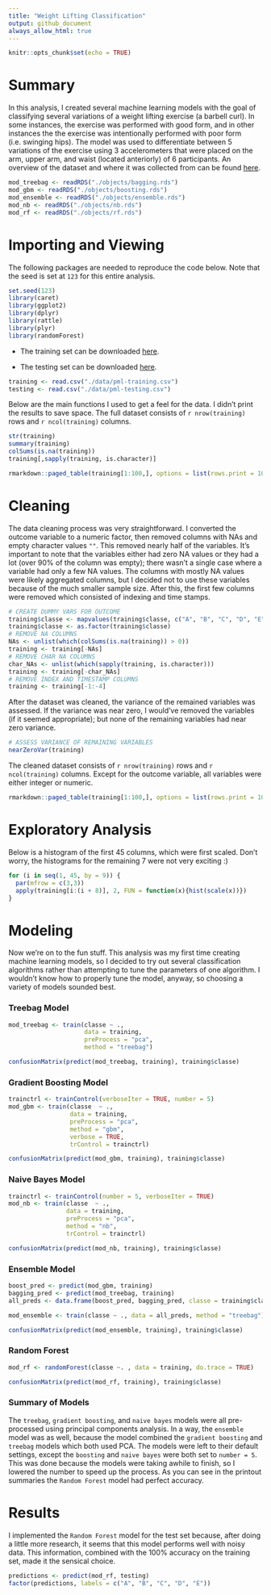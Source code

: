 ```yaml
---
title: "Weight Lifting Classification"
output: github_document
always_allow_html: true
---
```


```r
knitr::opts_chunk$set(echo = TRUE)
```

# Summary 
In this analysis, I created several machine learning models with the goal of classifying several variations of a weight lifting exercise (a barbell curl). In some instances, the exercise was performed with good form, and in other instances the the exercise was intentionally performed with poor form (i.e. swinging hips). The model was used to differentiate between 5 variations of the exercise using 3 accelerometers that were placed on the arm, upper arm, and waist (located anteriorly) of 6 participants. An overview of the dataset and where it was collected from can be found [here](http://web.archive.org/web/20161224072740/http:/groupware.les.inf.puc-rio.br/har). 

```r
mod_treebag <- readRDS("./objects/bagging.rds")
mod_gbm <- readRDS("./objects/boosting.rds")
mod_ensemble <- readRDS("./objects/ensemble.rds")
mod_nb <- readRDS("./objects/nb.rds")
mod_rf <- readRDS("./objects/rf.rds")
```

# Importing and Viewing
The following packages are needed to reproduce the code below. Note that the seed is set at `123` for this entire analysis. 

```r
set.seed(123)
library(caret) 
library(ggplot2)
library(dplyr)
library(rattle) 
library(plyr) 
library(randomForest)
```

* The training set can be downloaded [here](https://d396qusza40orc.cloudfront.net/predmachlearn/pml-training.csv).

* The testing set can be downloaded [here](https://d396qusza40orc.cloudfront.net/predmachlearn/pml-testing.csv).

```r
training <- read.csv("./data/pml-training.csv")
testing <- read.csv("./data/pml-testing.csv")
```

Below are the main functions I used to get a feel for the data. I didn't print the results to save space. The full dataset consists of `r nrow(training)` rows and `r ncol(training)` columns.

```r
str(training)
summary(training)
colSums(is.na(training))
training[,sapply(training, is.character)]
```

```r
rmarkdown::paged_table(training[1:100,], options = list(rows.print = 10))
```

# Cleaning
The data cleaning process was very straightforward. I converted the outcome variable to a numeric factor, then removed columns with NAs and empty character values `""`. This removed nearly half of the variables. It's important to note that the variables either had zero NA values or they had a lot (over 90% of the column was empty); there wasn't a single case where a variable had only a few NA values. The columns with mostly NA values were likely aggregated columns, but I decided not to use these variables because of the much smaller sample size. After this, the first few columns were removed which consisted of indexing and time stamps. 

```r
# CREATE DUMMY VARS FOR OUTCOME
training$classe <- mapvalues(training$classe, c("A", "B", "C", "D", "E"), 0:4)
training$classe <- as.factor(training$classe)
# REMOVE NA COLUMNS 
NAs <- unlist(which(colSums(is.na(training)) > 0))
training <- training[-NAs]
# REMOVE CHAR NA COLUMNS 
char_NAs <- unlist(which(sapply(training, is.character)))
training <- training[-char_NAs]
# REMOVE INDEX AND TIMESTAMP COLUMNS
training <- training[-1:-4]
```

After the dataset was cleaned, the variance of the remained variables was assessed. If the variance was near zero, I would've removed the variables (if it seemed appropriate); but none of the remaining variables had near zero variance. 

```r
# ASSESS VARIANCE OF REMAINING VARIABLES
nearZeroVar(training)
```

The cleaned dataset consists of `r nrow(training)` rows and `r ncol(training)` columns. Except for the outcome variable, all variables were either integer or numeric.

```r
rmarkdown::paged_table(training[1:100,], options = list(rows.print = 10))
```

# Exploratory Analysis
Below is a histogram of the first 45 columns, which were first scaled. Don't worry, the histograms for the remaining 7 were not very exciting :)

```r
for (i in seq(1, 45, by = 9)) {
  par(mfrow = c(3,3))
  apply(training[i:(i + 8)], 2, FUN = function(x){hist(scale(x))})
}
```

# Modeling 
Now we're on to the fun stuff. This analysis was my first time creating machine learning models, so I decided to try out several classification algorithms rather than attempting to tune the parameters of one algorithm. I wouldn't know how to properly tune the model, anyway, so choosing a variety of models sounded best.  

### Treebag Model

```r
mod_treebag <- train(classe ~ ., 
                     data = training, 
                     preProcess = "pca", 
                     method = "treebag")
```

```r
confusionMatrix(predict(mod_treebag, training), training$classe)
```

### Gradient Boosting Model 

```r
trainctrl <- trainControl(verboseIter = TRUE, number = 5)
mod_gbm <- train(classe  ~ ., 
                 data = training,
                 preProcess = "pca",
                 method = "gbm",
                 verbose = TRUE,
                 trControl = trainctrl)
```

```r
confusionMatrix(predict(mod_gbm, training), training$classe)
```

### Naive Bayes Model

```r
trainctrl <- trainControl(number = 5, verboseIter = TRUE)
mod_nb <- train(classe  ~ ., 
                data = training,
                preProcess = "pca",
                method = "nb",
                trControl = trainctrl)
```

```r
confusionMatrix(predict(mod_nb, training), training$classe)
```

### Ensemble Model

```r
boost_pred <- predict(mod_gbm, training)
bagging_pred <- predict(mod_treebag, training)
all_preds <- data.frame(boost_pred, bagging_pred, classe = training$classe)
```

```r
mod_ensemble <- train(classe ~ ., data = all_preds, method = "treebag")
```

```r
confusionMatrix(predict(mod_ensemble, training), training$classe)
```

### Random Forest

```r
mod_rf <- randomForest(classe ~. , data = training, do.trace = TRUE)
```

```r
confusionMatrix(predict(mod_rf, training), training$classe)
```

### Summary of Models
The `treebag`, `gradient boosting`, and `naive bayes` models were all pre-processed using principal components analysis. In a way, the `ensemble` model was as well, because the model combined the `gradient boosting` and `treebag` models which both used PCA. The models were left to their default settings, except the `boosting` and `naive bayes` were both set to `number = 5`. This was done because the models were taking awhile to finish, so I lowered the number to speed up the process. As you can see in the printout summaries the `Random Forest` model had perfect accuracy. 

# Results 
I implemented the `Random Forest` model for the test set because, after doing a little more research, it seems that this model performs well with noisy data. This information, combined with the 100% accuracy on the training set, made it the sensical choice.

```r
predictions <- predict(mod_rf, testing)
factor(predictions, labels = c("A", "B", "C", "D", "E"))
```